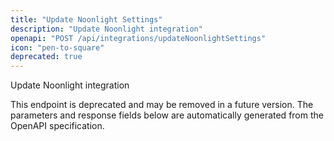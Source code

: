 ```yaml
---
title: "Update Noonlight Settings"
description: "Update Noonlight integration"
openapi: "POST /api/integrations/updateNoonlightSettings"
icon: "pen-to-square"
deprecated: true
---
```


Update Noonlight integration

<Warning>
This endpoint is deprecated and may be removed in a future version.
</Warning>

<Note>
The parameters and response fields below are automatically generated from the OpenAPI specification.
</Note>
